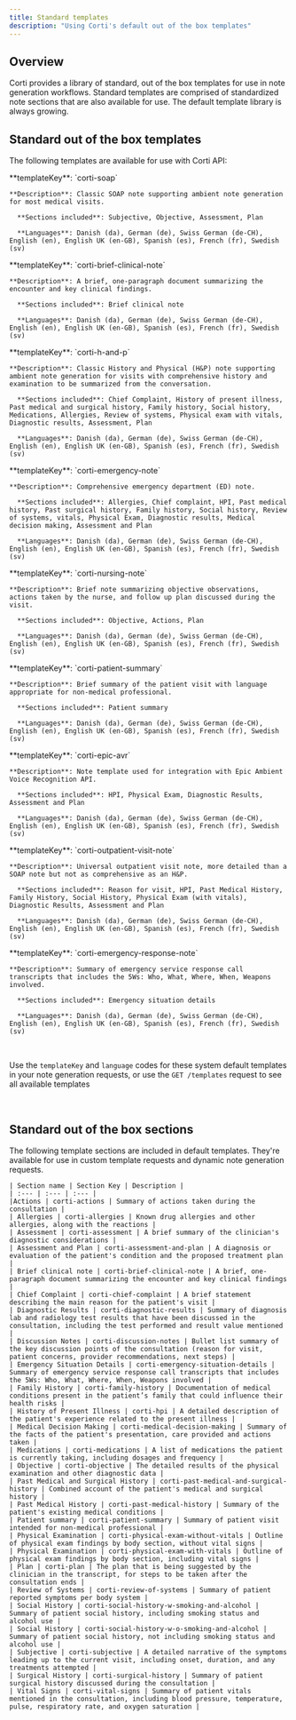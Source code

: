 ```yaml
---
title: Standard templates
description: "Using Corti's default out of the box templates"
---
```


## Overview 
Corti provides a library of standard, out of the box templates for use in note generation workflows. Standard templates are comprised of standardized note sections that are also available for use. The default template library is always growing. 


## Standard out of the box templates 

The following templates are available for use with Corti API: 

<Card>
<Tabs>
  <Tab title="SOAP Note">
	  **templateKey**: `corti-soap` 

  	**Description**: Classic SOAP note supporting ambient note generation for most medical visits.
    
	  **Sections included**: Subjective, Objective, Assessment, Plan 

	  **Languages**: Danish (da), German (de), Swiss German (de-CH), English (en), English UK (en-GB), Spanish (es), French (fr), Swedish (sv) 
  </Tab> 
  <Tab title="Brief Clinic Note">
	  **templateKey**: `corti-brief-clinical-note` 

  	**Description**: A brief, one-paragraph document summarizing the encounter and key clinical findings.  

	  **Sections included**: Brief clinical note 

	  **Languages**: Danish (da), German (de), Swiss German (de-CH), English (en), English UK (en-GB), Spanish (es), French (fr), Swedish (sv) 
  </Tab> 
  <Tab title="H&P">
	  **templateKey**: `corti-h-and-p` 

  	**Description**: Classic History and Physical (H&P) note supporting ambient note generation for visits with comprehensive history and examination to be summarized from the conversation. 

	  **Sections included**: Chief Complaint, History of present illness, Past medical and surgical history, Family history, Social history, Medications, Allergies, Review of systems, Physical exam with vitals, Diagnostic results, Assessment, Plan 

	  **Languages**: Danish (da), German (de), Swiss German (de-CH), English (en), English UK (en-GB), Spanish (es), French (fr), Swedish (sv)  
  </Tab> 
  <Tab title="Emergency Note">
	  **templateKey**: `corti-emergency-note` 

  	**Description**: Comprehensive emergency department (ED) note.
    
	  **Sections included**: Allergies, Chief complaint, HPI, Past medical history, Past surgical history, Family history, Social history, Review of systems, vitals, Physical Exam, Diagnostic results, Medical decision making, Assessment and Plan 

	  **Languages**: Danish (da), German (de), Swiss German (de-CH), English (en), English UK (en-GB), Spanish (es), French (fr), Swedish (sv) 
  </Tab> 
  <Tab title="Nursing Note">
	  **templateKey**: `corti-nursing-note`

  	**Description**: Brief note summarizing objective observations, actions taken by the nurse, and follow up plan discussed during the visit. 

	  **Sections included**: Objective, Actions, Plan 

	  **Languages**: Danish (da), German (de), Swiss German (de-CH), English (en), English UK (en-GB), Spanish (es), French (fr), Swedish (sv) 
  </Tab> 
  <Tab title="Patient Summary">
	  **templateKey**: `corti-patient-summary`

  	**Description**: Brief summary of the patient visit with language appropriate for non-medical professional. 

	  **Sections included**: Patient summary

	  **Languages**: Danish (da), German (de), Swiss German (de-CH), English (en), English UK (en-GB), Spanish (es), French (fr), Swedish (sv) 
  </Tab> 
  <Tab title="Epic AVR">
	  **templateKey**: `corti-epic-avr`

  	**Description**: Note template used for integration with Epic Ambient Voice Recognition API. 

	  **Sections included**: HPI, Physical Exam, Diagnostic Results, Assessment and Plan

	  **Languages**: Danish (da), German (de), Swiss German (de-CH), English (en), English UK (en-GB), Spanish (es), French (fr), Swedish (sv) 
  </Tab> 
  <Tab title="Outpatient Visit Note">
	  **templateKey**: `corti-outpatient-visit-note`

  	**Description**: Universal outpatient visit note, more detailed than a SOAP note but not as comprehensive as an H&P. 

	  **Sections included**: Reason for visit, HPI, Past Medical History, Family History, Social History, Physical Exam (with vitals), Diagnostic Results, Assessment and Plan

	  **Languages**: Danish (da), German (de), Swiss German (de-CH), English (en), English UK (en-GB), Spanish (es), French (fr), Swedish (sv) 
  </Tab> 
  <Tab title="Emergency Response">
	  **templateKey**: `corti-emergency-response-note`

  	**Description**: Summary of emergency service response call transcripts that includes the 5Ws: Who, What, Where, When, Weapons involved. 

	  **Sections included**: Emergency situation details

	  **Languages**: Danish (da), German (de), Swiss German (de-CH), English (en), English UK (en-GB), Spanish (es), French (fr), Swedish (sv) 
  </Tab> 
</Tabs>
</Card> 

<br/>

<Check>Use the `templateKey` and `language` codes for these system default templates in your note generation requests, or use the `GET /templates` request to see all available templates</Check>

<br/>

## Standard out of the box sections 

The following template sections are included in default templates. They're available for use in custom template requests and dynamic note generation requests. 

<Accordion title="Click to expand">

    | Section name | Section Key | Description |
    | :--- | :--- | :--- | 
    |Actions | corti-actions | Summary of actions taken during the consultation |
    | Allergies | corti-allergies | Known drug allergies and other allergies, along with the reactions |
    | Assessment | corti-assessment | A brief summary of the clinician's diagnostic considerations |
    | Assessment and Plan | corti-assessment-and-plan | A diagnosis or evaluation of the patient's condition and the proposed treatment plan |
    | Brief clinical note | corti-brief-clinical-note | A brief, one-paragraph document summarizing the encounter and key clinical findings |
    | Chief Complaint | corti-chief-complaint | A brief statement describing the main reason for the patient's visit |
    | Diagnostic Results | corti-diagnostic-results | Summary of diagnosis lab and radiology test results that have been discussed in the consultation, including the test performed and result value mentioned |
    | Discussion Notes | corti-discussion-notes | Bullet list summary of the key discussion points of the consultation (reason for visit, patient concerns, provider recommendations, next steps) |
    | Emergency Situation Details | corti-emergency-situation-details | Summary of emergency service response call transcripts that includes the 5Ws: Who, What, Where, When, Weapons involved | 
    | Family History | corti-family-history | Documentation of medical conditions present in the patient’s family that could influence their health risks |
    | History of Present Illness | corti-hpi | A detailed description of the patient's experience related to the present illness |
    | Medical Decision Making | corti-medical-decision-making | Summary of the facts of the patient's presentation, care provided and actions taken | 
    | Medications | corti-medications | A list of medications the patient is currently taking, including dosages and frequency |
    | Objective | corti-objective | The detailed results of the physical examination and other diagnostic data |
    | Past Medical and Surgical History | corti-past-medical-and-surgical-history | Combined account of the patient's medical and surgical history |
    | Past Medical History | corti-past-medical-history | Summary of the patient's existing medical conditions |
    | Patient summary | corti-patient-summary | Summary of patient visit intended for non-medical professional |
    | Physical Examination | corti-physical-exam-without-vitals | Outline of physical exam findings by body section, without vital signs |
    | Physical Examination | corti-physical-exam-with-vitals | Outline of physical exam findings by body section, including vital signs |
    | Plan | corti-plan | The plan that is being suggested by the clinician in the transcript, for steps to be taken after the consultation ends |
    | Review of Systems | corti-review-of-systems | Summary of patient reported symptoms per body system |
    | Social History | corti-social-history-w-smoking-and-alcohol | Summary of patient social history, including smoking status and alcohol use |
    | Social History | corti-social-history-w-o-smoking-and-alcohol | Summary of patient social history, not including smoking status and alcohol use |
    | Subjective | corti-subjective | A detailed narrative of the symptoms leading up to the current visit, including onset, duration, and any treatments attempted | 
    | Surgical History | corti-surgical-history | Summary of patient surgical history discussed during the consultation |
    | Vital Signs | corti-vital-signs | Summary of patient vitals mentioned in the consultation, including blood pressure, temperature, pulse, respiratory rate, and oxygen saturation |

</Accordion>